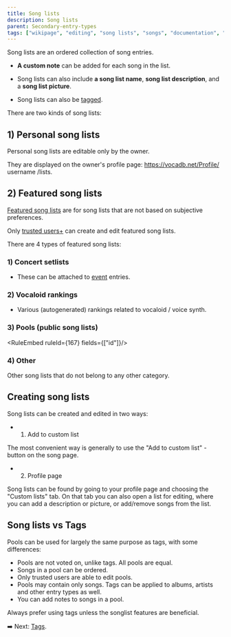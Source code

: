 ---
title: Song lists
description: Song lists
parent: Secondary-entry-types
tags: ["wikipage", "editing", "song lists", "songs", "documentation", "vocadb"]
---


Song lists are an ordered collection of song entries. 

- **A custom note** can be added for each song in the list. 

- Song lists can also include **a song list name**, **song list description**, and a **song list picture**. 

- Song lists can also be [tagged](/docs/secondary-entry-types/tags).

There are two kinds of song lists: 

## 1) Personal song lists

Personal song lists are editable only by the owner. 

They are displayed on the owner's profile page: https://vocadb.net/Profile/ username /lists.

## 2) Featured song lists

[Featured song lists](http://vocadb.net/SongList/Featured) are for song lists that are not based on subjective preferences.

Only [trusted users+](/docs/documentation/trusted-users) can create and edit featured song lists.

There are 4 types of featured song lists:

### 1) Concert setlists

- These can be attached to [event](/docs/secondary-entry-types/events) entries.

### 2) Vocaloid rankings

- Various (autogenerated) rankings related to vocaloid / voice synth.

### 3) Pools (public song lists)

<RuleEmbed ruleId={167} fields={["id"]}/>

### 4) Other

Other song lists that do not belong to any other category.

## Creating song lists

Song lists can be created and edited in two ways: 

- 1) Add to custom list

The most convenient way is generally to use the "Add to custom list" -button on the song page.

- 2) Profile page

Song lists can be found by going to your profile page and choosing the "Custom lists" tab. On that tab you can also open a list for editing, where you can add a description or picture, or add/remove songs from the list.

## Song lists vs Tags

Pools can be used for largely the same purpose as tags, with some differences:

- Pools are not voted on, unlike tags. All pools are equal.
- Songs in a pool can be ordered.
- Only trusted users are able to edit pools. 
- Pools may contain only songs. Tags can be applied to albums, artists and other entry types as well.
- You can add notes to songs in a pool.

Always prefer using tags unless the songlist features are beneficial.

➡️ Next: [Tags](/docs/secondary-entry-types/tags).